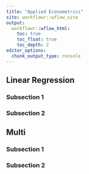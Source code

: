 ```yaml
---
title: "Applied Econometrics"
site: workflowr::wflow_site
output:
  workflowr::wflow_html:
    toc: true
    toc_float: true
    toc_depth: 2
editor_options:
  chunk_output_type: console
---
```


## Linear Regression

### Subsection 1

### Subsection 2

## Multi

### Subsection 1

### Subsection 2
